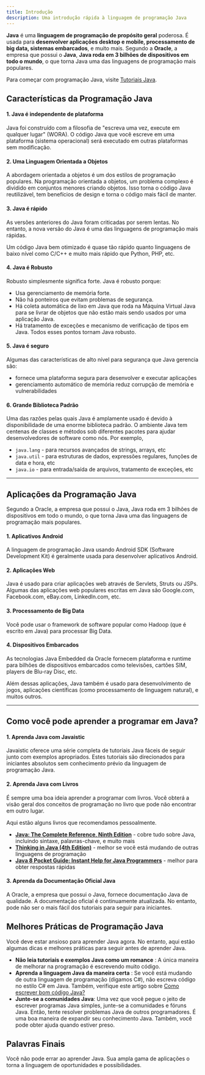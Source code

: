```yaml
---
title: Introdução
description: Uma introdução rápida à linguagem de programação Java
---
```


**Java** é uma **linguagem de programação de propósito geral** poderosa. É usada para **desenvolver aplicações desktop e mobile, processamento de big data, sistemas embarcados**, e muito mais. Segundo a **Oracle**, a empresa que possui o **Java**, **Java roda em 3 bilhões de dispositivos em todo o mundo**, o que torna Java uma das linguagens de programação mais populares.

Para começar com programação Java, visite [Tutoriais Java](/programs/introduction).

## Características da Programação Java

#### 1. Java é independente de plataforma

Java foi construído com a filosofia de "escreva uma vez, execute em qualquer lugar" (WORA). O código Java que você escreve em uma plataforma (sistema operacional) será executado em outras plataformas sem modificação.

#### 2. Uma Linguagem Orientada a Objetos

A abordagem orientada a objetos é um dos estilos de programação populares. Na programação orientada a objetos, um problema complexo é dividido em conjuntos menores criando objetos. Isso torna o código Java reutilizável, tem benefícios de design e torna o código mais fácil de manter.

#### 3. Java é rápido

As versões anteriores do Java foram criticadas por serem lentas. No entanto, a nova versão do Java é uma das linguagens de programação mais rápidas.

Um código Java bem otimizado é quase tão rápido quanto linguagens de baixo nível como C/C++ e muito mais rápido que Python, PHP, etc.

#### 4. Java é Robusto

Robusto simplesmente significa forte. Java é robusto porque:

- Usa gerenciamento de memória forte.
- Não há ponteiros que evitam problemas de segurança.
- Há coleta automática de lixo em Java que roda na Máquina Virtual Java para se livrar de objetos que não estão mais sendo usados por uma aplicação Java.
- Há tratamento de exceções e mecanismo de verificação de tipos em Java. Todos esses pontos tornam Java robusto.

#### 5. Java é seguro

Algumas das características de alto nível para segurança que Java gerencia são:

- fornece uma plataforma segura para desenvolver e executar aplicações
- gerenciamento automático de memória reduz corrupção de memória e vulnerabilidades

#### 6. Grande Biblioteca Padrão

Uma das razões pelas quais Java é amplamente usado é devido à disponibilidade de uma enorme biblioteca padrão. O ambiente Java tem centenas de classes e métodos sob diferentes pacotes para ajudar desenvolvedores de software como nós. Por exemplo,

- `java.lang` - para recursos avançados de strings, arrays, etc
- `java.util` - para estruturas de dados, expressões regulares, funções de data e hora, etc
- `java.io` - para entrada/saída de arquivos, tratamento de exceções, etc

---

## Aplicações da Programação Java

Segundo a Oracle, a empresa que possui o Java, Java roda em 3 bilhões de dispositivos em todo o mundo, o que torna Java uma das linguagens de programação mais populares.

#### 1. Aplicativos Android

A linguagem de programação Java usando Android SDK (Software Development Kit) é geralmente usada para desenvolver aplicativos Android.

#### 2. Aplicações Web

Java é usado para criar aplicações web através de Servlets, Struts ou JSPs. Algumas das aplicações web populares escritas em Java são Google.com, Facebook.com, eBay.com, LinkedIn.com, etc.

#### 3. Processamento de Big Data

Você pode usar o framework de software popular como Hadoop (que é escrito em Java) para processar Big Data.

#### 4. Dispositivos Embarcados

As tecnologias Java Embedded da Oracle fornecem plataforma e runtime para bilhões de dispositivos embarcados como televisões, cartões SIM, players de Blu-ray Disc, etc.

Além dessas aplicações, Java também é usado para desenvolvimento de jogos, aplicações científicas (como processamento de linguagem natural), e muitos outros.

---

## Como você pode aprender a programar em Java?

#### 1. Aprenda Java com Javaistic

<span className="font-extrabold text-transparent bg-clip-text bg-gradient-to-br from-sky-400 to-indigo-500">Javaistic</span> oferece uma série completa de tutoriais Java fáceis de seguir junto com exemplos apropriados. Estes tutoriais são direcionados para iniciantes absolutos sem conhecimento prévio da linguagem de programação Java.

#### 2. Aprenda Java com Livros

É sempre uma boa ideia aprender a programar com livros. Você obterá a visão geral dos conceitos de programação no livro que pode não encontrar em outro lugar.

Aqui estão alguns livros que recomendamos pessoalmente.

- [**Java: The Complete Reference, Ninth Edition**](http://amzn.to/2mAdN34) - cobre tudo sobre Java, incluindo sintaxe, palavras-chave, e muito mais
- [**Thinking in Java (4th Edition)**](http://amzn.to/2mkvCCK) - melhor se você está mudando de outras linguagens de programação
- [**Java 8 Pocket Guide: Instant Help for Java Programmers**](http://amzn.to/2mEszGG) - melhor para obter respostas rápidas

#### 3. Aprenda da Documentação Oficial Java

A Oracle, a empresa que possui o Java, fornece documentação Java de qualidade. A documentação oficial é continuamente atualizada. No entanto, pode não ser o mais fácil dos tutoriais para seguir para iniciantes.

## Melhores Práticas de Programação Java

Você deve estar ansioso para aprender Java agora. No entanto, aqui estão algumas dicas e melhores práticas para seguir antes de aprender Java.

- <b>Não leia tutoriais e exemplos Java como um romance</b> : A única maneira de melhorar na programação é escrevendo muito código.
- <b>Aprenda a linguagem Java da maneira certa</b> : Se você está mudando de outra linguagem de programação (digamos C#), não escreva código no estilo C# em Java. Também, verifique este artigo sobre <a href="http://www.ibm.com/developerworks/library/j-perry-writing-good-java-code/index.html">Como escrever bom código Java?</a>
- <b>Junte-se a comunidades Java</b>: Uma vez que você pegue o jeito de escrever programas Java simples, junte-se a comunidades e fóruns Java. Então, tente resolver problemas Java de outros programadores. É uma boa maneira de expandir seu conhecimento Java. Também, você pode obter ajuda quando estiver preso.

## Palavras Finais

Você não pode errar ao aprender Java. Sua ampla gama de aplicações o torna a linguagem de oportunidades e possibilidades.

